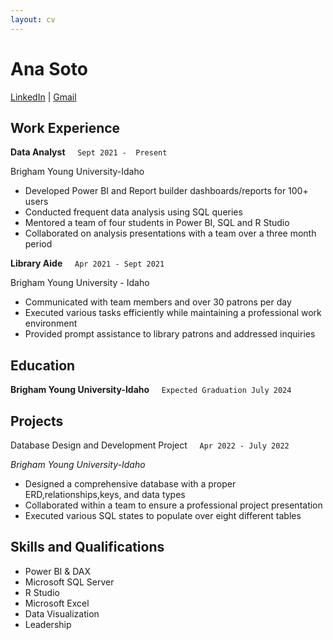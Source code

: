```yaml
---
layout: cv
---
```


# Ana Soto

[LinkedIn](https://www.linkedin.com/in/ana-soto-/) | [Gmail](mailto:ana.soto@gmail.com)


## Work Experience

__Data Analyst__  &nbsp;&nbsp;&nbsp; `Sept 2021 -  Present`

Brigham Young University-Idaho   

- Developed Power BI and Report builder dashboards/reports for 100+ users
- Conducted frequent data analysis using SQL queries
- Mentored a team of four students in Power BI, SQL and R Studio
- Collaborated on analysis presentations with a team over a three month period



__Library Aide__   &nbsp;&nbsp;&nbsp; `Apr 2021 - Sept 2021`

Brigham Young University - Idaho

- Communicated with team members and over 30 patrons per day
- Executed various tasks efficiently while maintaining a professional work environment
- Provided prompt assistance to library patrons and addressed inquiries

## Education

__Brigham Young University-Idaho__ &nbsp;&nbsp;&nbsp; `Expected Graduation July 2024`



## Projects

Database Design and Development Project &nbsp;&nbsp;&nbsp; `Apr 2022 - July 2022`

 *Brigham Young University-Idaho*

- Designed a comprehensive database with a proper ERD,relationships,keys, and data types
- Collaborated within a team to ensure a professional project presentation
- Executed various SQL states to populate over eight different tables

## Skills and Qualifications

- Power BI & DAX
- Microsoft SQL Server
- R Studio
- Microsoft Excel
- Data Visualization
- Leadership


<!-- ### Footer

Last updated: May 2013 -->
